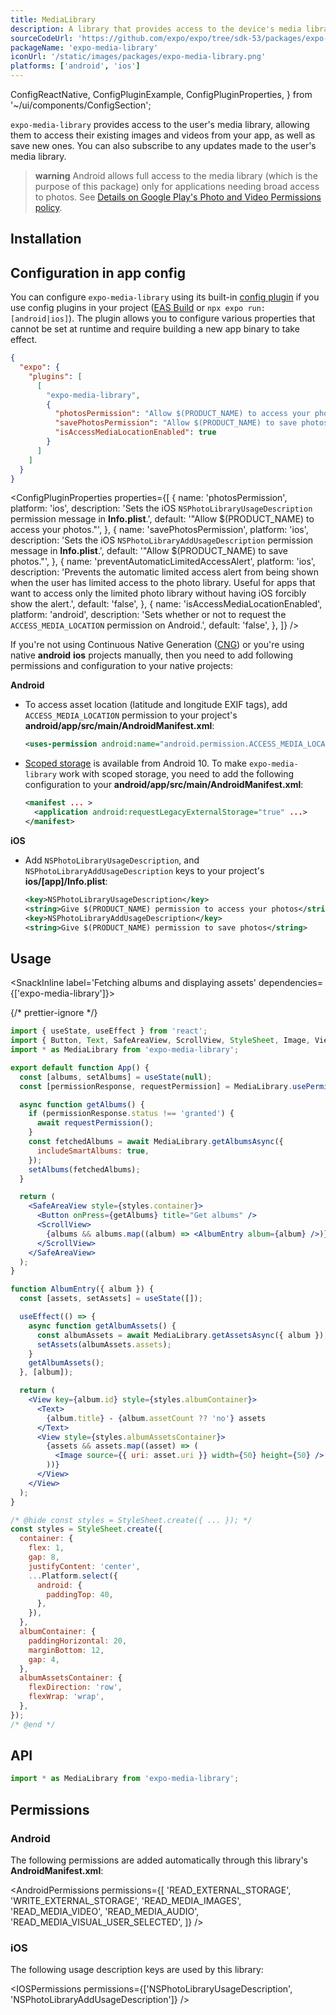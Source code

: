 ```yaml
---
title: MediaLibrary
description: A library that provides access to the device's media library.
sourceCodeUrl: 'https://github.com/expo/expo/tree/sdk-53/packages/expo-media-library'
packageName: 'expo-media-library'
iconUrl: '/static/images/packages/expo-media-library.png'
platforms: ['android', 'ios']
---
```


  ConfigReactNative,
  ConfigPluginExample,
  ConfigPluginProperties,
} from '~/ui/components/ConfigSection';

`expo-media-library` provides access to the user's media library, allowing them to access their existing images and videos from your app, as well as save new ones. You can also subscribe to any updates made to the user's media library.

> **warning** Android allows full access to the media library (which is the purpose of this package) only for applications needing broad access to photos. See [Details on Google Play's Photo and Video Permissions policy](https://support.google.com/googleplay/android-developer/answer/14115180).

## Installation

<APIInstallSection />

## Configuration in app config

You can configure `expo-media-library` using its built-in [config plugin](/config-plugins/introduction/) if you use config plugins in your project ([EAS Build](/build/introduction) or `npx expo run:[android|ios]`). The plugin allows you to configure various properties that cannot be set at runtime and require building a new app binary to take effect.

<ConfigPluginExample>

```json
{
  "expo": {
    "plugins": [
      [
        "expo-media-library",
        {
          "photosPermission": "Allow $(PRODUCT_NAME) to access your photos.",
          "savePhotosPermission": "Allow $(PRODUCT_NAME) to save photos.",
          "isAccessMediaLocationEnabled": true
        }
      ]
    ]
  }
}
```

</ConfigPluginExample>

<ConfigPluginProperties
  properties={[
    {
      name: 'photosPermission',
      platform: 'ios',
      description:
        'Sets the iOS `NSPhotoLibraryUsageDescription` permission message in **Info.plist**.',
      default: '"Allow $(PRODUCT_NAME) to access your photos."',
    },
    {
      name: 'savePhotosPermission',
      platform: 'ios',
      description:
        'Sets the iOS `NSPhotoLibraryAddUsageDescription` permission message in **Info.plist**.',
      default: '"Allow $(PRODUCT_NAME) to save photos."',
    },
    {
      name: 'preventAutomaticLimitedAccessAlert',
      platform: 'ios',
      description:
        'Prevents the automatic limited access alert from being shown when the user has limited access to the photo library. Useful for apps that want to access only the limited photo library without having iOS forcibly show the alert.',
      default: 'false',
    },
    {
      name: 'isAccessMediaLocationEnabled',
      platform: 'android',
      description:
        'Sets whether or not to request the `ACCESS_MEDIA_LOCATION` permission on Android.',
      default: 'false',
    },
  ]}
/>

<ConfigReactNative>

If you're not using Continuous Native Generation ([CNG](/workflow/continuous-native-generation/)) or you're using native **android** **ios** projects manually, then you need to add following permissions and configuration to your native projects:

**Android**

- To access asset location (latitude and longitude EXIF tags), add `ACCESS_MEDIA_LOCATION` permission to your project's **android/app/src/main/AndroidManifest.xml**:

  ```xml
  <uses-permission android:name="android.permission.ACCESS_MEDIA_LOCATION" />
  ```

- [Scoped storage](https://developer.android.com/training/data-storage#scoped-storage) is available from Android 10. To make `expo-media-library` work with scoped storage, you need to add the following configuration to your **android/app/src/main/AndroidManifest.xml**:

  ```xml
  <manifest ... >
    <application android:requestLegacyExternalStorage="true" ...>
  </manifest>
  ```

**iOS**

- Add `NSPhotoLibraryUsageDescription`, and `NSPhotoLibraryAddUsageDescription` keys to your project's **ios/[app]/Info.plist**:

  ```xml
  <key>NSPhotoLibraryUsageDescription</key>
  <string>Give $(PRODUCT_NAME) permission to access your photos</string>
  <key>NSPhotoLibraryAddUsageDescription</key>
  <string>Give $(PRODUCT_NAME) permission to save photos</string>
  ```

</ConfigReactNative>

## Usage

<SnackInline label='Fetching albums and displaying assets' dependencies={['expo-media-library']}>

{/* prettier-ignore */}
```jsx
import { useState, useEffect } from 'react';
import { Button, Text, SafeAreaView, ScrollView, StyleSheet, Image, View, Platform } from 'react-native';
import * as MediaLibrary from 'expo-media-library';

export default function App() {
  const [albums, setAlbums] = useState(null);
  const [permissionResponse, requestPermission] = MediaLibrary.usePermissions();

  async function getAlbums() {
    if (permissionResponse.status !== 'granted') {
      await requestPermission();
    }
    const fetchedAlbums = await MediaLibrary.getAlbumsAsync({
      includeSmartAlbums: true,
    });
    setAlbums(fetchedAlbums);
  }

  return (
    <SafeAreaView style={styles.container}>
      <Button onPress={getAlbums} title="Get albums" />
      <ScrollView>
        {albums && albums.map((album) => <AlbumEntry album={album} />)}
      </ScrollView>
    </SafeAreaView>
  );
}

function AlbumEntry({ album }) {
  const [assets, setAssets] = useState([]);

  useEffect(() => {
    async function getAlbumAssets() {
      const albumAssets = await MediaLibrary.getAssetsAsync({ album });
      setAssets(albumAssets.assets);
    }
    getAlbumAssets();
  }, [album]);

  return (
    <View key={album.id} style={styles.albumContainer}>
      <Text>
        {album.title} - {album.assetCount ?? 'no'} assets
      </Text>
      <View style={styles.albumAssetsContainer}>
        {assets && assets.map((asset) => (
          <Image source={{ uri: asset.uri }} width={50} height={50} />
        ))}
      </View>
    </View>
  );
}

/* @hide const styles = StyleSheet.create({ ... }); */
const styles = StyleSheet.create({
  container: {
    flex: 1,
    gap: 8,
    justifyContent: 'center',
    ...Platform.select({
      android: {
        paddingTop: 40,
      },
    }),
  },
  albumContainer: {
    paddingHorizontal: 20,
    marginBottom: 12,
    gap: 4,
  },
  albumAssetsContainer: {
    flexDirection: 'row',
    flexWrap: 'wrap',
  },
});
/* @end */
````

</SnackInline>

## API

```js
import * as MediaLibrary from 'expo-media-library';
```

<APISection packageName="expo-media-library" apiName="MediaLibrary" />

## Permissions

### Android

The following permissions are added automatically through this library's **AndroidManifest.xml**:

<AndroidPermissions
  permissions={[
    'READ_EXTERNAL_STORAGE',
    'WRITE_EXTERNAL_STORAGE',
    'READ_MEDIA_IMAGES',
    'READ_MEDIA_VIDEO',
    'READ_MEDIA_AUDIO',
    'READ_MEDIA_VISUAL_USER_SELECTED',
  ]}
/>

### iOS

The following usage description keys are used by this library:

<IOSPermissions
  permissions={['NSPhotoLibraryUsageDescription', 'NSPhotoLibraryAddUsageDescription']}
/>
